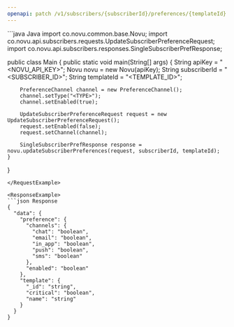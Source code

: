 ```yaml
---
openapi: patch /v1/subscribers/{subscriberId}/preferences/{templateId}
---
```



<ApikeyWarning />
<RequestExample>
```java Java
import co.novu.common.base.Novu;
import co.novu.api.subscribers.requests.UpdateSubscriberPreferenceRequest;
import co.novu.api.subscribers.responses.SingleSubscriberPrefResponse;

public class Main {
    public static void main(String[] args) {
        String apiKey = "<NOVU_API_KEY>";
        Novu novu = new Novu(apiKey);
        String subscriberId = "<SUBSCRIBER_ID>";
        String templateId = "<TEMPLATE_ID>";

        PreferenceChannel channel = new PreferenceChannel();
        channel.setType("<TYPE>");
        channel.setEnabled(true);

        UpdateSubscriberPreferenceRequest request = new UpdateSubscriberPreferenceRequest();
        request.setEnabled(false);
        request.setChannel(channel);

        SingleSubscriberPrefResponse response = novu.updateSubscriberPreferences(request, subscriberId, templateId);
    }
}
```
</RequestExample>

<ResponseExample>
```json Response
{
  "data": {
    "preference": {
      "channels": {
        "chat": "boolean",
        "email": "boolean",
        "in_app": "boolean",
        "push": "boolean",
        "sms": "boolean"
      },
      "enabled": "boolean"
    },
    "template": {
      "_id": "string",
      "critical": "boolean",
      "name": "string"
    }
  }
}
```
</ResponseExample>
